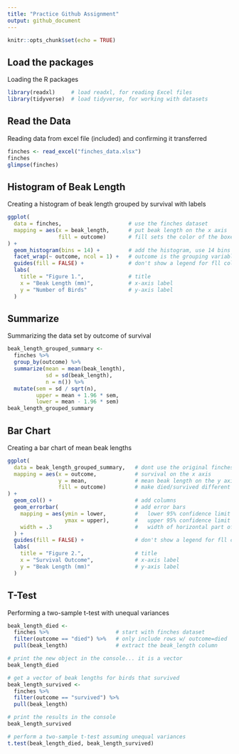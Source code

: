 ```yaml
---
title: "Practice Github Assignment"
output: github_document
---
```


```r
knitr::opts_chunk$set(echo = TRUE)
```
## Load the packages

Loading the R packages

```r
library(readxl)     # load readxl, for reading Excel files
library(tidyverse)  # load tidyverse, for working with datasets

```

## Read the Data

Reading data from excel file (included) and confirming it transferred

```r
finches <- read_excel("finches_data.xlsx")
finches
glimpse(finches)
```

## Histogram of Beak Length 

Creating a histogram of beak length grouped by survival with labels
```r
ggplot(
  data = finches,                     # use the finches dataset
  mapping = aes(x = beak_length,      # put beak length on the x axis
                fill = outcome)       # fill sets the color of the boxes
) +
  geom_histogram(bins = 14) +         # add the histogram, use 14 bins
  facet_wrap(~ outcome, ncol = 1) +   # outcome is the grouping variable
  guides(fill = FALSE) +              # don't show a legend for fll color
  labs(
    title = "Figure 1.",              # title
    x = "Beak Length (mm)",           # x-axis label
    y = "Number of Birds"             # y-axis label
  )
```

## Summarize

Summarizing the data set by outcome of survival
```r
beak_length_grouped_summary <- 
  finches %>% 
  group_by(outcome) %>% 
  summarize(mean = mean(beak_length),
            sd = sd(beak_length),
            n = n()) %>% 
  mutate(sem = sd / sqrt(n),
         upper = mean + 1.96 * sem,
         lower = mean - 1.96 * sem)
beak_length_grouped_summary

```

## Bar Chart

Creating a bar chart of mean beak lengths
```r
ggplot(
  data = beak_length_grouped_summary,   # dont use the original finches dataset
  mapping = aes(x = outcome,            # survival on the x axis
                y = mean,               # mean beak length on the y axis
                fill = outcome)         # make died/survived different colors
) +
  geom_col() +                          # add columns
  geom_errorbar(                        # add error bars
    mapping = aes(ymin = lower,         #   lower 95% confidence limit
                  ymax = upper),        #   upper 95% confidence limit
    width = .3                          #   width of horizontal part of bars
  ) +
  guides(fill = FALSE) +                # don't show a legend for fll color
  labs(
    title = "Figure 2.",                # title
    x = "Survival Outcome",             # x-axis label
    y = "Beak Length (mm)"              # y-axis label
  )
```

## T-Test

Performing a two-sample t-test with unequal variances
```r
beak_length_died <-
  finches %>%                     # start with finches dataset
  filter(outcome == "died") %>%   # only include rows w/ outcome=died
  pull(beak_length)               # extract the beak_length column

# print the new object in the console... it is a vector
beak_length_died

# get a vector of beak lengths for birds that survived
beak_length_survived <-
  finches %>% 
  filter(outcome == "survived") %>% 
  pull(beak_length)

# print the results in the console
beak_length_survived

# perform a two-sample t-test assuming unequal variances
t.test(beak_length_died, beak_length_survived)

```



